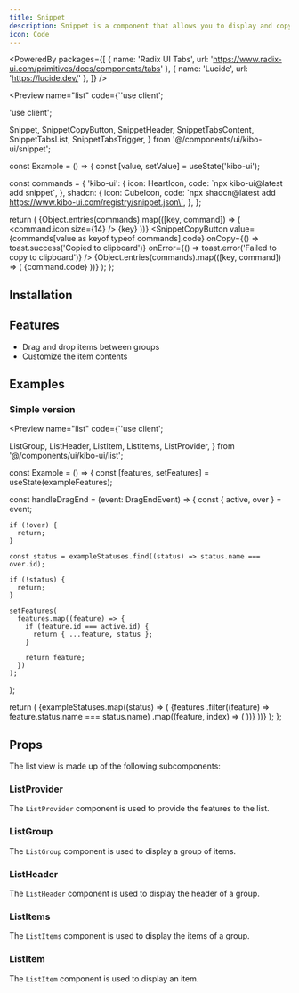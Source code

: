 ```yaml
---
title: Snippet
description: Snippet is a component that allows you to display and copy code in a tabbed interface.
icon: Code
---
```



<PoweredBy packages={[
  { name: 'Radix UI Tabs', url: 'https://www.radix-ui.com/primitives/docs/components/tabs' },
  { name: 'Lucide', url: 'https://lucide.dev/' },
]} />

<Preview name="list" code={`'use client';

'use client';

  Snippet,
  SnippetCopyButton,
  SnippetHeader,
  SnippetTabsContent,
  SnippetTabsList,
  SnippetTabsTrigger,
} from '@/components/ui/kibo-ui/snippet';

const Example = () => {
  const [value, setValue] = useState('kibo-ui');

  const commands = {
    'kibo-ui': {
      icon: HeartIcon,
      code: \`npx kibo-ui@latest add snippet\`,
    },
    shadcn: {
      icon: CubeIcon,
      code: \`npx shadcn@latest add https://www.kibo-ui.com/registry/snippet.json\`,
    },
  };

  return (
    <Snippet value={value} onValueChange={setValue}>
      <SnippetHeader>
        <SnippetTabsList>
          {Object.entries(commands).map(([key, command]) => (
            <SnippetTabsTrigger key={key} value={key}>
              <command.icon size={14} />
              {key}
            </SnippetTabsTrigger>
          ))}
        </SnippetTabsList>
        <SnippetCopyButton
          value={commands[value as keyof typeof commands].code}
          onCopy={() => toast.success('Copied to clipboard')}
          onError={() => toast.error('Failed to copy to clipboard')}
        />
      </SnippetHeader>
      {Object.entries(commands).map(([key, command]) => (
        <SnippetTabsContent key={key} value={key}>
          {command.code}
        </SnippetTabsContent>
      ))}
    </Snippet>
  );
};


## Installation

<Installer packageName="snippet" />

## Features

- Drag and drop items between groups
- Customize the item contents

## Examples

### Simple version

<Preview name="list" code={`'use client';

  ListGroup,
  ListHeader,
  ListItem,
  ListItems,
  ListProvider,
} from '@/components/ui/kibo-ui/list';

const Example = () => {
  const [features, setFeatures] = useState(exampleFeatures);

  const handleDragEnd = (event: DragEndEvent) => {
    const { active, over } = event;

    if (!over) {
      return;
    }

    const status = exampleStatuses.find((status) => status.name === over.id);

    if (!status) {
      return;
    }

    setFeatures(
      features.map((feature) => {
        if (feature.id === active.id) {
          return { ...feature, status };
        }

        return feature;
      })
    );
  };

  return (
    <ListProvider onDragEnd={handleDragEnd}>
      {exampleStatuses.map((status) => (
        <ListGroup key={status.name} id={status.name}>
          <ListHeader name={status.name} color={status.color} />
          <ListItems>
            {features
              .filter((feature) => feature.status.name === status.name)
              .map((feature, index) => (
                <ListItem
                  key={feature.id}
                  id={feature.id}
                  name={feature.name}
                  parent={feature.status.name}
                  index={index}
                />
              ))}
          </ListItems>
        </ListGroup>
      ))}
    </ListProvider>
  );
};


## Props

The list view is made up of the following subcomponents:

### ListProvider

The `ListProvider` component is used to provide the features to the list.

<AutoTypeTable path="node_modules/@repo/list/index.tsx" name="ListProviderProps" />

### ListGroup

The `ListGroup` component is used to display a group of items.

<AutoTypeTable path="node_modules/@repo/list/index.tsx" name="ListGroupProps" />

### ListHeader

The `ListHeader` component is used to display the header of a group.

<AutoTypeTable path="node_modules/@repo/list/index.tsx" name="ListHeaderProps" />

### ListItems

The `ListItems` component is used to display the items of a group.

<AutoTypeTable path="node_modules/@repo/list/index.tsx" name="ListItemsProps" />

### ListItem

The `ListItem` component is used to display an item.

<AutoTypeTable path="node_modules/@repo/list/index.tsx" name="ListItemProps" />
